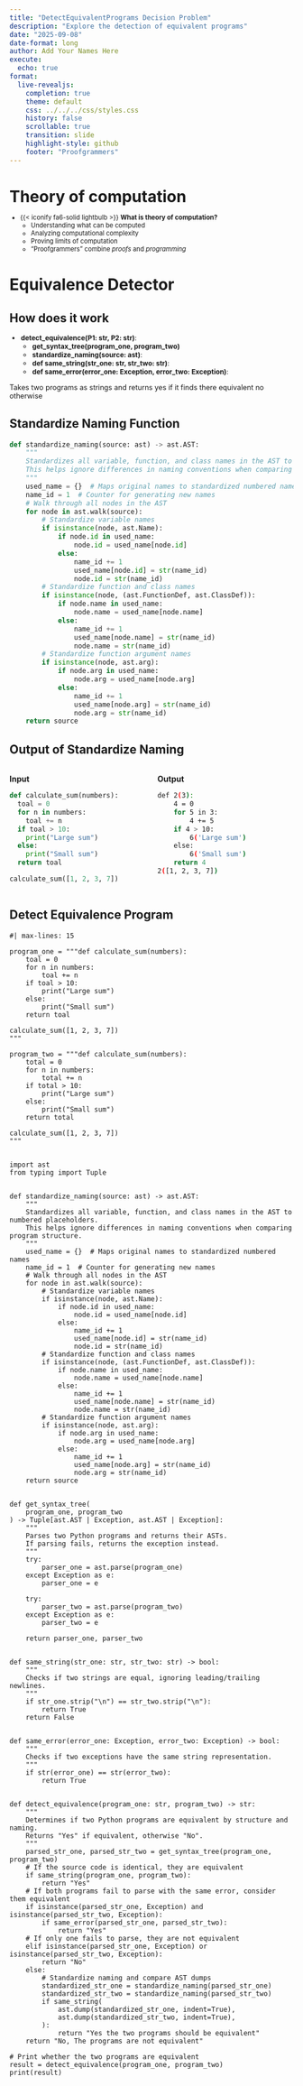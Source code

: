 ```yaml
---
title: "DetectEquivalentPrograms Decision Problem"
description: "Explore the detection of equivalent programs"
date: "2025-09-08"
date-format: long
author: Add Your Names Here
execute:
  echo: true
format:
  live-revealjs:
    completion: true
    theme: default
    css: ../../../css/styles.css
    history: false
    scrollable: true
    transition: slide
    highlight-style: github
    footer: "Proofgrammers"
---
```


# Theory of computation

::: {.fragment style="margin-top: -0.5em; font-size: 0.8em;"} 

- {{< iconify fa6-solid lightbulb >}} **What is theory of computation?**
    - Understanding what can be computed
    - Analyzing computational complexity
    - Proving limits of computation
    - "Proofgrammers" combine *proofs* and *programming*

:::


# Equivalence Detector 

## How does it work

::: {style="margin-top: -0.15em; font-size: 0.85em;"}

- **detect_equivalence(P1: str, P2: str)**: 
  - **get_syntax_tree(program_one, program_two)**
  - **standardize_naming(source: ast)**:
  - **def same_string(str_one: str, str_two: str)**:
  - **def same_error(error_one: Exception, error_two: Exception)**:

:::

::: {.boxed-content style="margin-top: 0.25em; font-size: 0.9em;"} 

Takes two programs as strings and returns yes if it finds there equivalent no otherwise

:::

## Standardize Naming Function

```python
def standardize_naming(source: ast) -> ast.AST:
    """
    Standardizes all variable, function, and class names in the AST to numbered placeholders.
    This helps ignore differences in naming conventions when comparing program structure.
    """
    used_name = {}  # Maps original names to standardized numbered names
    name_id = 1  # Counter for generating new names
    # Walk through all nodes in the AST
    for node in ast.walk(source):
        # Standardize variable names
        if isinstance(node, ast.Name):
            if node.id in used_name:
                node.id = used_name[node.id]
            else:
                name_id += 1
                used_name[node.id] = str(name_id)
                node.id = str(name_id)
        # Standardize function and class names
        if isinstance(node, (ast.FunctionDef, ast.ClassDef)):
            if node.name in used_name:
                node.name = used_name[node.name]
            else:
                name_id += 1
                used_name[node.name] = str(name_id)
                node.name = str(name_id)
        # Standardize function argument names
        if isinstance(node, ast.arg):
            if node.arg in used_name:
                node.arg = used_name[node.arg]
            else:
                name_id += 1
                used_name[node.arg] = str(name_id)
                node.arg = str(name_id)
    return source
```

## Output of Standardize Naming

::: {.columns}

::: {.column width="50%"}
**Input** 
```python
def calculate_sum(numbers):
  toal = 0
  for n in numbers:
    toal += n
  if toal > 10:
    print("Large sum")
  else:
    print("Small sum")
  return toal

calculate_sum([1, 2, 3, 7])

```
:::

::: {.column width="50%"}
**Output**
```bash
def 2(3):
    4 = 0
    for 5 in 3:
        4 += 5
    if 4 > 10:
        6('Large sum')
    else:
        6('Small sum')
    return 4
2([1, 2, 3, 7])
```
:::

:::


## Detect Equivalence Program


```pyodide
#| max-lines: 15

program_one = """def calculate_sum(numbers):
    toal = 0
    for n in numbers:
        toal += n
    if toal > 10:
        print("Large sum")
    else:
        print("Small sum")
    return toal

calculate_sum([1, 2, 3, 7])
"""

program_two = """def calculate_sum(numbers):
    total = 0
    for n in numbers:
        total += n
    if total > 10:
        print("Large sum")
    else:
        print("Small sum")
    return total

calculate_sum([1, 2, 3, 7])
"""


import ast
from typing import Tuple


def standardize_naming(source: ast) -> ast.AST:
    """
    Standardizes all variable, function, and class names in the AST to numbered placeholders.
    This helps ignore differences in naming conventions when comparing program structure.
    """
    used_name = {}  # Maps original names to standardized numbered names
    name_id = 1  # Counter for generating new names
    # Walk through all nodes in the AST
    for node in ast.walk(source):
        # Standardize variable names
        if isinstance(node, ast.Name):
            if node.id in used_name:
                node.id = used_name[node.id]
            else:
                name_id += 1
                used_name[node.id] = str(name_id)
                node.id = str(name_id)
        # Standardize function and class names
        if isinstance(node, (ast.FunctionDef, ast.ClassDef)):
            if node.name in used_name:
                node.name = used_name[node.name]
            else:
                name_id += 1
                used_name[node.name] = str(name_id)
                node.name = str(name_id)
        # Standardize function argument names
        if isinstance(node, ast.arg):
            if node.arg in used_name:
                node.arg = used_name[node.arg]
            else:
                name_id += 1
                used_name[node.arg] = str(name_id)
                node.arg = str(name_id)
    return source


def get_syntax_tree(
    program_one, program_two
) -> Tuple[ast.AST | Exception, ast.AST | Exception]:
    """
    Parses two Python programs and returns their ASTs.
    If parsing fails, returns the exception instead.
    """
    try:
        parser_one = ast.parse(program_one)
    except Exception as e:
        parser_one = e

    try:
        parser_two = ast.parse(program_two)
    except Exception as e:
        parser_two = e

    return parser_one, parser_two


def same_string(str_one: str, str_two: str) -> bool:
    """
    Checks if two strings are equal, ignoring leading/trailing newlines.
    """
    if str_one.strip("\n") == str_two.strip("\n"):
        return True
    return False


def same_error(error_one: Exception, error_two: Exception) -> bool:
    """
    Checks if two exceptions have the same string representation.
    """
    if str(error_one) == str(error_two):
        return True


def detect_equivalence(program_one: str, program_two) -> str:
    """
    Determines if two Python programs are equivalent by structure and naming.
    Returns "Yes" if equivalent, otherwise "No".
    """
    parsed_str_one, parsed_str_two = get_syntax_tree(program_one, program_two)
    # If the source code is identical, they are equivalent
    if same_string(program_one, program_two):
        return "Yes"
    # If both programs fail to parse with the same error, consider them equivalent
    if isinstance(parsed_str_one, Exception) and isinstance(parsed_str_two, Exception):
        if same_error(parsed_str_one, parsed_str_two):
            return "Yes"
    # If only one fails to parse, they are not equivalent
    elif isinstance(parsed_str_one, Exception) or isinstance(parsed_str_two, Exception):
        return "No"
    else:
        # Standardize naming and compare AST dumps
        standardized_str_one = standardize_naming(parsed_str_one)
        standardized_str_two = standardize_naming(parsed_str_two)
        if same_string(
            ast.dump(standardized_str_one, indent=True),
            ast.dump(standardized_str_two, indent=True),
        ):
            return "Yes the two programs should be equivalent"
    return "No, The programs are not equivalent"

# Print whether the two programs are equivalent
result = detect_equivalence(program_one, program_two)
print(result)
```
  


 

